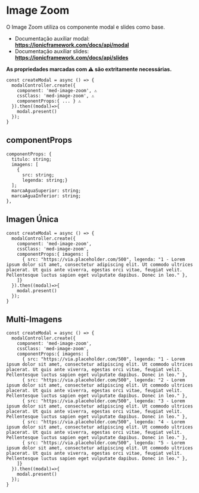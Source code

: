 
<Meta title="Components/Core/Image Zoom/Usage" />

# Image Zoom

O Image Zoom utiliza os componente modal e slides como base.

- Documentação auxiliar modal: **https://ionicframework.com/docs/api/modal**
- Documentação auxiliar slides: **https://ionicframework.com/docs/api/slides**

**As propriedades marcadas com ⚠️ são extritamente necessárias.**

```
const createModal = async () => {
  modalController.create({
    component: 'med-image-zoom', ⚠️
    cssClass: 'med-image-zoom', ⚠️
    componentProps:{ ... } ⚠️
  }).then((modal)=>{
    modal.present()
  });
}
```

## componentProps

```
componentProps: {
  titulo: string;
  imagens: [
    {
      src: string;
      legenda: string;}
  ];
  marcaAguaSuperior: string;
  marcaAguaInferior: string;
},
```

## Imagen Única

```
const createModal = async () => {
  modalController.create({
    component: 'med-image-zoom',
    cssClass: 'med-image-zoom',
    componentProps:{ imagens: [
      { src: "https://via.placeholder.com/500", legenda: "1 - Lorem ipsum dolor sit amet, consectetur adipiscing elit. Ut commodo ultrices placerat. Ut quis ante viverra, egestas orci vitae, feugiat velit. Pellentesque luctus sapien eget vulputate dapibus. Donec in leo." },
    ]}
  }).then((modal)=>{
    modal.present()
  });
}
```

## Multi-Imagens

```
const createModal = async () => {
  modalController.create({
    component: 'med-image-zoom',
    cssClass: 'med-image-zoom',
    componentProps:{ imagens: [
      { src: "https://via.placeholder.com/500", legenda: "1 - Lorem ipsum dolor sit amet, consectetur adipiscing elit. Ut commodo ultrices placerat. Ut quis ante viverra, egestas orci vitae, feugiat velit. Pellentesque luctus sapien eget vulputate dapibus. Donec in leo." },
      { src: "https://via.placeholder.com/500", legenda: "2 - Lorem ipsum dolor sit amet, consectetur adipiscing elit. Ut commodo ultrices placerat. Ut quis ante viverra, egestas orci vitae, feugiat velit. Pellentesque luctus sapien eget vulputate dapibus. Donec in leo." },
      { src: "https://via.placeholder.com/500", legenda: "3 - Lorem ipsum dolor sit amet, consectetur adipiscing elit. Ut commodo ultrices placerat. Ut quis ante viverra, egestas orci vitae, feugiat velit. Pellentesque luctus sapien eget vulputate dapibus. Donec in leo." },
      { src: "https://via.placeholder.com/500", legenda: "4 - Lorem ipsum dolor sit amet, consectetur adipiscing elit. Ut commodo ultrices placerat. Ut quis ante viverra, egestas orci vitae, feugiat velit. Pellentesque luctus sapien eget vulputate dapibus. Donec in leo." },
      { src: "https://via.placeholder.com/500", legenda: "5 - Lorem ipsum dolor sit amet, consectetur adipiscing elit. Ut commodo ultrices placerat. Ut quis ante viverra, egestas orci vitae, feugiat velit. Pellentesque luctus sapien eget vulputate dapibus. Donec in leo." },
    ]}
  }).then((modal)=>{
    modal.present()
  });
}
```
